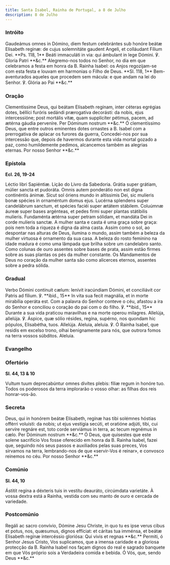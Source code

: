 ```yaml
---
title: Santa Isabel, Rainha de Portugal, a 8 de Julho
description: 8 de Julho
---
```


### Intróito

<div class="grid grid-cols-2 gap-5">
  <span class="text-justify">
    Gaudeámus omnes in Dómino, diem festum celebrántes sub honóre beátæ
    Elisabeth reginæ: de cujus solemnitáte gaudent Angeli, et colláudant Fílium
    Dei. **Ps. 118, 1** Beáti immaculáti in via: qui ámbulant in lege Dómini. ℣.
    Gloria Patri **&c.**
  </span>
  <span class="text-justify">
    Alegremo-nos todos no Senhor, no dia em que celebramos a festa em honra da
    B. Rainha Isabel: os Anjos regozijam-se com esta festa e louvam em harmonias
    o Filho de Deus. **Sl. 118, 1** Bem-aventurados aqueles que procedem sem
    mácula: e que andam na lei do Senhor. ℣. Glória ao Pai **&c.**
  </span>
</div>

### Oração

<div class="grid grid-cols-2 gap-5">
  <span class="text-justify">
    Clementíssime Deus, qui beátam Elísabeth regínam, inter céteras egrégias
    dotes, béllíci furóris sedándi prærogatíva decorásti: da nobis, ejus
    intercessíóne; post mortális vitæ, quam supplícíter pétimus, pacem, ad
    ætérna gáudia perveníre. Per Dóminum nostrum **&c.**
  </span>
  <span class="text-justify">
    Ó clementíssimo Deus, que entre outros eminentes dotes ornastes a B. Isabel
    com a prerrogativa de aplacar os furores da guerra, Concedei-nos por sua
    intercessão que, depois de havermos durante esta vida mortal gozado a paz,
    como humildemente pedimos, alcancemos também as alegrias eternas. Por nosso
    Senhor **&c.**
  </span>
</div>

### Epístola

**Ecl. 26, 19-24**

<div class="grid grid-cols-2 gap-5">
  <span class="text-justify">Léctio libri Sapiéntiæ.</span>
  <span class="text-justify">Lição do Livro da Sabedoria.</span>
  <span class="text-justify">
    Grátia super grátiam, múlier sancta et pudoráta. Omnis autem ponderátio non
    est digna continéntis ánimæ. Sicut sol óriens mundo in altíssimis Dei, sic
    mulíeris bonæ spécies in ornaméntum domus ejus. Lucérna splendens super
    candelábrum sanctum, et spécies faciéi super ætátem stábilem. Coluúmnæ áureæ
    super bases argénteas, et pedes firmi super plantas státibilis mulíeris.
    Fundaménta ætérna super petram sólidam, et mandáta Dei in corde mulíeris
    sanctæ.
  </span>
  <span class="text-justify">
    A mulher santa e casta é uma graça sobre graça: pois nem toda a riqueza é
    digna da alma casta. Assim como o sol, ao despontar nas alturas de Deus,
    ilumina o mundo, assim também a beleza da mulher virtuosa é ornamento da sua
    casa. A beleza do rosto feminino na idade madura é como uma lâmpada que
    brilha sobre um candelabro santo. Como colunas de ouro assentes sobre bases
    de prata, assim estão firmes sobre as suas plantas os pés da mulher
    constante. Os Mandamentos de Deus no coração da mulher santa são como
    alicerces eternos, assentes sobre a pedra sólida.
  </span>
</div>

### Gradual

<div class="grid grid-cols-2 gap-5">
  <span class="text-justify">
    Verbo Dómini contínuit cælum: lenívit iracúndiam Dómini, et conciliávit cor
    Patris ad fílium. ℣. **ibid., 15** In vita sua fecit magnália, et in morte
    mirabília operáta est.
  </span>
  <span class="text-justify">
    Com a palavra do Senhor conteve o céu, afastou a ira do Senhor e conciliou o
    coração do pai com o do filho. ℣. **ibid., 15** Durante a sua vida praticou
    maravilhas e na morte operou milagres.
  </span>
  <span class="text-justify">
    Allelúja, allelúja. ℣. Áspice, quæ sólio résides, regína, supérno, nos
    quondam hic pópulos, Elisabétha, tuos. Allelúja.
  </span>
  <span class="text-justify">
    Aleluia, aleluia. ℣. Ó Rainha Isabel, que residis em excelso trono, olhai
    benignamente para nós, que outrora fomos na terra vossos súbditos. Aleluia.
  </span>
</div>

### Evangelho


<LinkCard
  href="/missal/comum/18virgensmartires2#evangelho"
  title="Virgens Mártires - Missa Me exspectavérunt"
/>

### Ofertório

**Sl. 44, 13 & 10**

<div class="grid grid-cols-2 gap-5">
  <span class="text-justify">
    Vultum tuum deprecabúntur omnes divítes plebis: fíliæ regum in honóre tuo.
  </span>
  <span class="text-justify">
    Todos os poderosos da terra implorarão o vosso olhar: as filhas dos reis
    honrar-vos-ão.
  </span>
</div>

### Secreta

<div class="grid grid-cols-2 gap-5">
  <span class="text-justify">
    Deus, qui in honórem beátæ Elísabeth, regínæ has tibi solémnes hóstias
    offérri voluísti: da nobis; ut ejus vestígia secúti, et oratióne adjúti,
    tibi, cui servíre regnáre est, toto corde serviámus in terra, ac tecum
    regnémus in cælo. Per Dóminum nostrum **&c.**
  </span>
  <span class="text-justify">
    Ó Deus, que quisestes que este solene sacrifício Vos fosse oferecido em
    honra da B. Rainha Isabel, fazei que, seguindo nós seus passos e auxiliados
    pelas suas preces, Vos sirvamos na terra, lembrando-nos de que «servir-Vos é
    reinar», e convosco reinemos no céu. Por nosso Senhor **&c.**
  </span>
</div>

### Comúnio

**Sl. 44, 10**

<div class="grid grid-cols-2 gap-5">
  <span class="text-justify">
    Ástitit regína a déxteris tuis in vestítu deauráto, circúmdata varietáte.
  </span>
  <span class="text-justify">
    À vossa dextra está a Rainha, vestida com seu manto de ouro e cercada de
    variedade.
  </span>
</div>

### Postcomúnio

<div class="grid grid-cols-2 gap-5">
  <span class="text-justify">
    Regáli ac sacro convívio, Dómine Jesu Christe, in quo tu es ipse verus cibus
    et potus, nos, quæsumus, dignos effíciat: et cáritas tua imménsa, et beátæ
    Elisabeth regínæ intercéssio gloriósa: Qui vivis et regnas **&c.**
  </span>
  <span class="text-justify">
    Permiti, ó Senhor Jesus Cristo, Vos suplicamos, que a imensa caridade e a
    gloriosa protecção da B. Rainha Isabel nos façam dignos do real e sagrado
    banquete em que Vós próprio sois a Verdadeira comida e bebida. Ó Vós, que,
    sendo Deus **&c.**
  </span>
</div>
